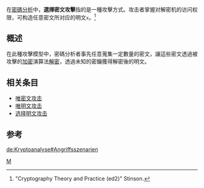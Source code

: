 在[[密碼分析|密碼分析]]中，'''選擇密文攻擊'''指的是一種攻擊方式。攻击者掌握对解密机的访问权限，可构造任意密文所对应的明文<code>x</code>。<ref>"Cryptography Theory and Practice (ed2)" Stinson.</ref>

==概述==
在此種攻擊模型中，密碼分析者事先任意蒐集一定數量的密文，讓這些密文透過被攻擊的[[加密|加密]]演算法[[解密|解密]]，透過未知的密鑰獲得解密後的明文。

==相关条目==
* [[唯密文攻击|唯密文攻击]]
* [[唯明文攻击|唯明文攻击]]
* [[选择明文攻击|选择明文攻击]]

==参考==
<references />

{{密码分析领域的攻击模式}}
{{密码学}}
{{密码分析}}
{{Crypto-stub}}

[[Category:密码分析|M]]

[[de:Kryptoanalyse#Angriffsszenarien|de:Kryptoanalyse#Angriffsszenarien]]